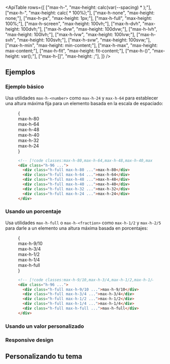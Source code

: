 

<ApiTable
  rows={[
    ["max-h-<number>", "max-height: calc(var(--spacing) * <number>);"],
    ["max-h-<fraction>", "max-height: calc(<fraction> * 100%);"],
    ["max-h-none", "max-height: none;"],
    ["max-h-px", "max-height: 1px;"],
    ["max-h-full", "max-height: 100%;"],
    ["max-h-screen", "max-height: 100vh;"],
    ["max-h-dvh", "max-height: 100dvh;"],
    ["max-h-dvw", "max-height: 100dvw;"],
    ["max-h-lvh", "max-height: 100lvh;"],
    ["max-h-lvw", "max-height: 100lvw;"],
    ["max-h-svh", "max-height: 100svh;"],
    ["max-h-svw", "max-height: 100svw;"],
    ["max-h-min", "max-height: min-content;"],
    ["max-h-max", "max-height: max-content;"],
    ["max-h-fit", "max-height: fit-content;"],
    ["max-h-(<custom-property>)", "max-height: var(<custom-property>);"],
    ["max-h-[<value>]", "max-height: <value>;"],
  ]}
/>

## Ejemplos

### Ejemplo básico

Usa utilidades `max-h-<number>` como `max-h-24` y `max-h-64` para establecer una altura máxima fija para un elemento basada en la escala de espaciado:

<Figure>

<Example>
  {
    <div className="flex h-96 items-end justify-center space-x-4 text-center font-mono text-xs font-bold text-white">
      <div className="relative grid h-full w-8 items-end rounded-lg">
        <Stripes border className="absolute inset-0 h-full rounded-lg" />
        <div className="relative h-full max-h-80 w-full rounded-lg bg-blue-500">
          <div className="absolute bottom-6 w-8 -rotate-90 text-nowrap">max-h-80</div>
        </div>
      </div>
      <div className="relative grid h-full w-8 items-end rounded-lg">
        <Stripes border className="absolute inset-0 h-full rounded-lg" />
        <div className="relative h-full max-h-64 w-full rounded-lg bg-blue-500">
          <div className="absolute bottom-6 w-8 -rotate-90 text-nowrap">max-h-64</div>
        </div>
      </div>
      <div className="relative grid h-full w-8 items-end rounded-lg">
        <Stripes border className="absolute inset-0 h-full rounded-lg" />
        <div className="relative h-full max-h-48 w-full rounded-lg bg-blue-500">
          <div className="absolute bottom-6 w-8 -rotate-90 text-nowrap">max-h-48</div>
        </div>
      </div>
      <div className="relative grid h-full w-8 items-end rounded-lg">
        <Stripes border className="absolute inset-0 h-full rounded-lg" />
        <div className="relative h-full max-h-40 w-full rounded-lg bg-blue-500">
          <div className="absolute bottom-6 w-8 -rotate-90 text-nowrap">max-h-40</div>
        </div>
      </div>
      <div className="relative grid h-full w-8 items-end rounded-lg">
        <Stripes border className="absolute inset-0 h-full rounded-lg" />
        <div className="relative h-full max-h-32 w-full rounded-lg bg-blue-500">
          <div className="absolute bottom-6 w-8 -rotate-90 text-nowrap">max-h-32</div>
        </div>
      </div>
      <div className="relative grid h-full w-8 items-end rounded-lg">
        <Stripes border className="absolute inset-0 h-full rounded-lg" />
        <div className="relative h-full max-h-24 w-full rounded-lg bg-blue-500">
          <div className="absolute bottom-6 w-8 -rotate-90 text-nowrap">max-h-24</div>
        </div>
      </div>
    </div>
  }
</Example>

```html
<!-- [!code classes:max-h-80,max-h-64,max-h-48,max-h-40,max-h-32,max-h-24,max-h-full] -->
<div class="h-96 ...">
  <div class="h-full max-h-80 ...">max-h-80</div>
  <div class="h-full max-h-64 ...">max-h-64</div>
  <div class="h-full max-h-48 ...">max-h-48</div>
  <div class="h-full max-h-40 ...">max-h-40</div>
  <div class="h-full max-h-32 ...">max-h-32</div>
  <div class="h-full max-h-24 ...">max-h-24</div>
</div>
```

</Figure>

### Usando un porcentaje

Usa utilidades `max-h-full` o `max-h-<fraction>` como `max-h-1/2` y `max-h-2/5` para darle a un elemento una altura máxima basada en porcentajes:

<Figure>

<Example>
  {
    <div className="flex h-96 items-end justify-center space-x-4 text-center font-mono text-xs font-bold text-white">
      <div className="relative grid h-full w-8 items-end rounded-lg">
        <Stripes border className="absolute inset-0 h-full rounded-lg" />
        <div className="relative h-full max-h-9/10 w-full rounded-lg bg-blue-500">
          <div className="absolute bottom-6 w-8 -rotate-90 text-nowrap">max-h-9/10</div>
        </div>
      </div>
      <div className="relative grid h-full w-8 items-end rounded-lg">
        <Stripes border className="absolute inset-0 h-full rounded-lg" />
        <div className="relative h-full max-h-3/4 w-full rounded-lg bg-blue-500">
          <div className="absolute bottom-6 w-8 -rotate-90 text-nowrap">max-h-3/4</div>
        </div>
      </div>
      <div className="relative grid h-full w-8 items-end rounded-lg">
        <Stripes border className="absolute inset-0 h-full rounded-lg" />
        <div className="relative h-full max-h-1/2 w-full rounded-lg bg-blue-500">
          <div className="absolute bottom-6 w-8 -rotate-90 text-nowrap">max-h-1/2</div>
        </div>
      </div>
      <div className="relative grid h-full w-8 items-end rounded-lg">
        <Stripes border className="absolute inset-0 h-full rounded-lg" />
        <div className="relative h-full max-h-1/4 w-full rounded-lg bg-blue-500">
          <div className="absolute bottom-6 w-8 -rotate-90 text-nowrap">max-h-1/4</div>
        </div>
      </div>
      <div className="relative grid h-full w-8 items-end rounded-lg">
        <Stripes border className="absolute inset-0 h-full rounded-lg" />
        <div className="relative h-full max-h-full w-full rounded-lg bg-blue-500">
          <div className="absolute bottom-6 w-8 -rotate-90 text-nowrap">max-h-full</div>
        </div>
      </div>
    </div>
  }
</Example>

```html
<!-- [!code classes:max-h-9/10,max-h-3/4,max-h-1/2,max-h-1/4,max-h-full] -->
<div class="h-96 ...">
  <div class="h-full max-h-9/10 ...">max-h-9/10</div>
  <div class="h-full max-h-3/4 ...">max-h-3/4</div>
  <div class="h-full max-h-1/2 ...">max-h-1/2</div>
  <div class="h-full max-h-1/4 ...">max-h-1/4</div>
  <div class="h-full max-h-full ...">max-h-full</div>
</div>
```

</Figure>

### Usando un valor personalizado

<UsingACustomValue utility="max-h" value="220px" name="maximum height" variable="max-height" />

### Responsive design

<ResponsiveDesign property="max-height" defaultClass="h-48 max-h-full" featuredClass="max-h-screen" />

## Personalizando tu tema

<CustomizingYourSpacingScale utility="max-h" />
